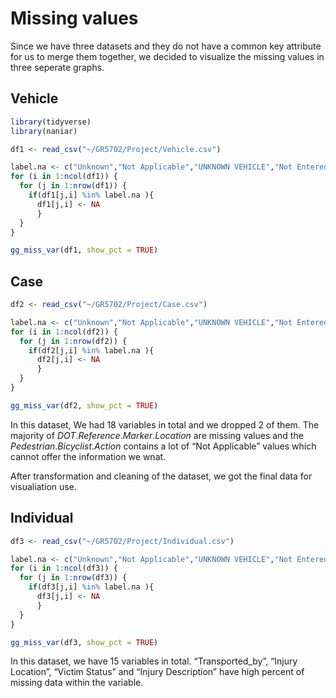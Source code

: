 # Missing values
Since we have three datasets and they do not have a common key attribute for us to merge them together, we decided to visualize the missing values in three seperate graphs.  

## Vehicle
```r
library(tidyverse)
library(naniar)
```

```r
df1 <- read_csv("~/GR5702/Project/Vehicle.csv")
```

```r
label.na <- c("Unknown","Not Applicable","UNKNOWN VEHICLE","Not Entered","None")
for (i in 1:ncol(df1)) {
  for (j in 1:nrow(df1)) {
    if(df1[j,i] %in% label.na ){
      df1[j,i] <- NA
      }
  }
}
```

```r
gg_miss_var(df1, show_pct = TRUE)
```

## Case
```r
df2 <- read_csv("~/GR5702/Project/Case.csv")
```

```r
label.na <- c("Unknown","Not Applicable","UNKNOWN VEHICLE","Not Entered","None")
for (i in 1:ncol(df2)) {
  for (j in 1:nrow(df2)) {
    if(df2[j,i] %in% label.na ){
      df2[j,i] <- NA
      }
  }
}
```

```r
gg_miss_var(df2, show_pct = TRUE)
```

In this dataset, We had 18 variables in total and we dropped 2 of them. The majority of $DOT.Reference.Marker.Location$ are missing values and the $Pedestrian.Bicyclist.Action$ contains a lot of "Not Applicable" values which cannot offer the information we wnat. 

After transformation and cleaning of the dataset, we got the final data for visualiation use. 

## Individual
```r
df3 <- read_csv("~/GR5702/Project/Individual.csv")
```

```r
label.na <- c("Unknown","Not Applicable","UNKNOWN VEHICLE","Not Entered","None")
for (i in 1:ncol(df3)) {
  for (j in 1:nrow(df3)) {
    if(df3[j,i] %in% label.na ){
      df3[j,i] <- NA
      }
  }
}
```

```r
gg_miss_var(df3, show_pct = TRUE)
```

In this dataset, we have 15 variables in total. "Transported_by", "Injury Location", "Victim Status" and "Injury Description" have high percent of missing data within the variable.  